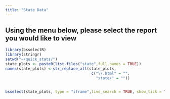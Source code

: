 ```yaml
---
title: "State Data"
---
```


## Using the menu below, please select the report you would like to view

```r
library(bsselectR)
library(stringr)
setwd("~/quick_stats/")
state_plots <- paste0(list.files("state",full.names = TRUE))
names(state_plots) <-str_replace_all(state_plots, 
                                      c("\\.html" = "", 
                                        "state/" = ""))


bsselect(state_plots, type = "iframe",live_search = TRUE, show_tick = TRUE,frame_width ="100%", frame_height = "800")
```



